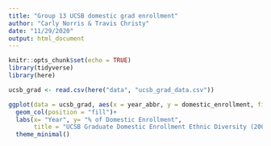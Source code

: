 ```yaml
---
title: "Group 13 UCSB domestic grad enrollment"
author: "Carly Norris & Travis Christy"
date: "11/29/2020"
output: html_document
---
```


```r
knitr::opts_chunk$set(echo = TRUE)
library(tidyverse)
library(here)
```

```r
ucsb_grad <- read.csv(here("data", "ucsb_grad_data.csv"))
```

```r
ggplot(data = ucsb_grad, aes(x = year_abbr, y = domestic_enrollment, fill = ethnicity)) +
  geom_col(position = "fill")+
  labs(x= "Year", y= "% of Domestic Enrollment",
       title = "UCSB Graduate Domestic Enrollment Ethnic Diversity (2008-2019)") +
  theme_minimal()
```

